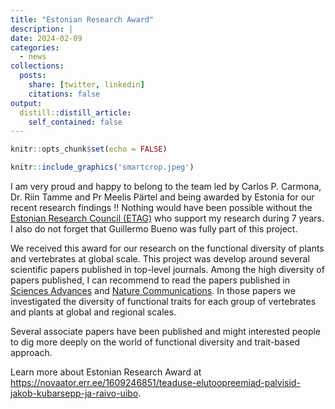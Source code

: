 ```yaml
---
title: "Estonian Research Award"
description: |
date: 2024-02-09
categories:
  - news
collections:
  posts:
    share: [twitter, linkedin]
    citations: false
output:
  distill::distill_article:
    self_contained: false
---
```



```r
knitr::opts_chunk$set(echo = FALSE)
```

```r
knitr::include_graphics('smartcrop.jpeg')
```

I am very proud and happy to belong to the team led by Carlos P. Carmona, Dr. Riin Tamme and Pr Meelis Pärtel and being awarded by Estonia for our recent research findings !! Nothing would have been possible without the  <a href="https://etag.ee/en/" target="_blank">Estonian Research Council (ETAG)</a> who support my research during 7 years. I also do not forget that Guillermo Bueno was fully part of this project. 

We received this award for our research on the functional diversity of plants and vertebrates at global scale. This project was develop around several scientific papers published in top-level journals. Among the high diversity of papers published, I can recommend to read the papers published in <a href="https://www.science.org/doi/full/10.1126/sciadv.abf2675" target="_blank">Sciences Advances</a> and <a href="https://www.nature.com/articles/s41467-021-25293-0" target="_blank">Nature Communications</a>. In those papers we investigated the diversity of functional traits for each group of vertebrates and plants at global and regional scales. 

Several associate papers have been published and might interested people to dig more deeply on the world of functional diversity and trait-based approach.

Learn more about Estonian Research Award at <https://novaator.err.ee/1609246851/teaduse-elutoopreemiad-palvisid-jakob-kubarsepp-ja-raivo-uibo>.


